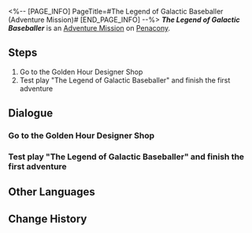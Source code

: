 <%-- [PAGE_INFO]
PageTitle=#The Legend of Galactic Baseballer (Adventure Mission)#
[END_PAGE_INFO] --%>
{{Stub|Dialogue.}}
{{Mission Infobox
|id            = 8022201
|title         = The Legend of Galactic Baseballer
|image         = <!--Mission The Legend of Galactic Baseballer (Adventure Mission).png-->
|type          = Adventure
|event_name    = 
|chapter       = 
|requirements  = [[Trailblaze Mission]] ''[[Tales from the Golden Age]]'' completed
|summary       = <!--official mission summary from Fate's Atlas-->
|characters    = Trailblazer
|startLocation = [[Penacony]] - [[Golden Hour]]
|world         = Penacony
|area          = Golden Hour
|prev          = 
|next          = 
|rewards       = Credit*5,000
}}
'''''The Legend of Galactic Baseballer''''' is an [[Adventure Mission]] on [[Penacony]].

==Steps==
# Go to the Golden Hour Designer Shop
# Test play "The Legend of Galactic Baseballer" and finish the first adventure

<!--
==Gameplay Notes==

--><!--
==Trial Character==

-->
==Dialogue==
{{Stub Dialogue}}

===Go to the Golden Hour Designer Shop===
{{Mission Description|type=adventure|location=Golden Hour|Giovanni has invited you to the Golden Hour. He seems to need your help with something... Just what might that be?}}
{{Dialogue Start}}
:{{tx}}
{{Dialogue End}}

===Test play "The Legend of Galactic Baseballer" and finish the first adventure===
{{Mission Description|type=adventure|location=Golden Hour|update|This was supposed to be a game designed for you, so how can you not give it a run-through? Start up "The Legend of Galactic Baseballer" and finish the initial adventure.}}
{{Dialogue Start}}
:{{tx}}
{{Dialogue End}}

==Other Languages==
{{Other Languages
|en   = The Legend of Galactic Baseballer
|zhs  = 「银河球棒侠传说」
|zht  = 「銀河球棒俠傳說」
|ja   = 「銀河打者伝説」
|ko   = 「은하 방망이 협객 전설」
|es   = La leyenda del Bate Galáctico
|fr   = La légende de la batte galactique
|ru   = Легенда о Космическом бейсболисте
|th   = ตำนานอัศวินเบสบอลแห่งกาแล็กซี
|vi   = Huyền Thoại Hiệp Sĩ Gậy Bóng Chày Ngân Hà
|de   = „Die Legende vom Galaktischen Baseballer“
|id   = "Legenda Manusia Pentung"
|pt   = A Lenda {{MC|f=da Grande Jogadora|m=do Grande Jogador}} de Beisebol da Galáxia
}}

==Change History==
{{Change History|2.2}}
